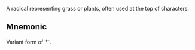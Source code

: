 A radical representing grass or plants, often used at the top of characters.

## Mnemonic

Variant form of 艹.
